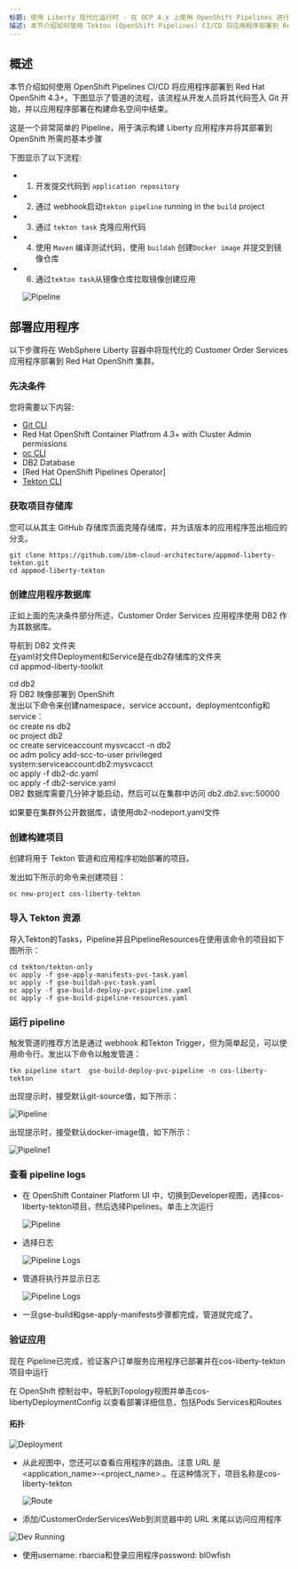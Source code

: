 ```yaml
---
标题: 使用 Liberty 现代化运行时 - 在 OCP 4.x 上使用 OpenShift Pipelines 进行部署
描述: 本节介绍如何使用 Tekton (OpenShift Pipelines) CI/CD 将应用程序部署到 Red Hat OpenShift 4.3。下图显示了管道的流程，该流程从开发人员将其代码签入 Git 开始，并以应用程序部署在构建命名空间中结束。
---
```



<PageDescription>


## 概述
本节介绍如何使用 OpenShift Pipelines CI/CD 将应用程序部署到 Red Hat OpenShift 4.3+。下图显示了管道的流程，该流程从开发人员将其代码签入 Git 开始，并以应用程序部署在构建命名空间中结束。
</PageDescription>

这是一个非常简单的 Pipeline，用于演示构建 Liberty 应用程序并将其部署到 OpenShift 所需的基本步骤

下图显示了以下流程:

- 1) 开发提交代码到 `application repository`    

- 2) 通过 webhook启动`tekton pipeline` running in the `build` project  

- 3) 通过 `tekton task` 克隆应用代码  
- 4) 使用 `Maven` 编译测试代码，使用 `buildah` 创建`Docker image` 并提交到镜像仓库  
- 6) 通过`tekton task`从镜像仓库拉取镜像创建应用

  ![Pipeline](images/tekton-flow.jpg)

## 部署应用程序
  以下步骤将在 WebSphere Liberty 容器中将现代化的 Customer Order Services 应用程序部署到 Red Hat OpenShift 集群。

### 先决条件
您将需要以下内容:

- [Git CLI](https://git-scm.com/book/en/v2/Getting-Started-Installing-Git)
- Red Hat OpenShift Container Platfrom 4.3+ with Cluster Admin permissions
- [oc CLI](https://docs.openshift.com/container-platform/3.11/cli_reference/get_started_cli.html)
- DB2 Database
- [Red Hat OpenShift Pipelines Operator]
- [Tekton CLI](https://github.com/tektoncd/cli)

### 获取项目存储库
您可以从其主 GitHub 存储库页面克隆存储库，并为该版本的应用程序签出相应的分支。

```
git clone https://github.com/ibm-cloud-architecture/appmod-liberty-tekton.git
cd appmod-liberty-tekton
```

### 创建应用程序数据库
正如上面的先决条件部分所述，Customer Order Services 应用程序使用 DB2 作为其数据库。 

导航到 DB2 文件夹  
在yaml对文件Deployment和Service是在db2存储库的文件夹  
cd appmod-liberty-toolkit  

cd db2  
将 DB2 映像部署到 OpenShift  
发出以下命令来创建namespace，service account，deploymentconfig和service：  
oc create ns db2   
oc project db2  
oc create serviceaccount mysvcacct -n db2  
oc adm policy add-scc-to-user privileged system:serviceaccount:db2:mysvcacct  
oc apply -f db2-dc.yaml  
oc apply -f db2-service.yaml  
DB2 数据库需要几分钟才能启动，然后可以在集群中访问 db2.db2.svc:50000  

如果要在集群外公开数据库，请使用db2-nodeport.yaml文件  

### 创建构建项目
创建将用于 Tekton 管道和应用程序初始部署的项目。  

发出如下所示的命令来创建项目：
```
oc new-project cos-liberty-tekton
```

### 导入 Tekton 资源
导入Tekton的Tasks，Pipeline并且PipelineResources在使用该命令的项目如下图所示：  

```
cd tekton/tekton-only
oc apply -f gse-apply-manifests-pvc-task.yaml
oc apply -f gse-buildah-pvc-task.yaml
oc apply -f gse-build-deploy-pvc-pipeline.yaml
oc apply -f gse-build-pipeline-resources.yaml
```

### 运行 pipeline
触发管道的推荐方法是通过 webhook 和Tekton Trigger，但为简单起见，可以使用命令行。发出以下命令以触发管道：
```
tkn pipeline start  gse-build-deploy-pvc-pipeline -n cos-liberty-tekton
```

出现提示时，接受默认git-source值，如下所示： 

  ![Pipeline](images/tekton-only/start-1.jpg)

出现提示时，接受默认docker-image值，如下所示：

  ![Pipeline1](images/tekton-only/start-2.jpg)

### 查看 pipeline logs
- 在 OpenShift Container Platform UI 中，切换到Developer视图，选择cos-liberty-tekton项目，然后选择Pipelines。单击上次运行

  ![Pipeline](images/tekton-only/run-1.jpg)

- 选择日志

  ![Pipeline Logs](images/tekton-only/run-2.jpg)

- 管道将执行并显示日志

  ![Pipeline Logs](images/tekton-only/run-3.jpg)

- 一旦gse-build和gse-apply-manifests步骤都完成，管道就完成了。

### 验证应用
现在 Pipeline已完成，验证客户订单服务应用程序已部署并在cos-liberty-tekton项目中运行  

在 OpenShift 控制台中，导航到Topology视图并单击cos-libertyDeploymentConfig 以查看部署详细信息，包括Pods Services和Routes  
#### 拓扑
  ![Deployment](images/tekton-only/validate-1.jpg)

- 从此视图中，您还可以查看应用程序的路由。注意 URL 是 <application_name>-<project_name>.<ocp cluster url>。在这种情况下，项目名称是cos-liberty-tekton

  ![Route](images/tekton-only/route.jpg)

-  添加/CustomerOrderServicesWeb到浏览器中的 URL 末尾以访问应用程序

  ![Dev Running](images/liberty-deploy/dev-running.jpg)

- 使用username: rbarcia和登录应用程序password: bl0wfish


